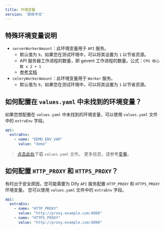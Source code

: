 ```yaml
---
title: 环境变量
version: '简体中文'
---
```


## 特殊环境变量说明
- `serverWorkerAmount`：此环境变量用于 `API` 服务。
  - 默认值为 `9`，如果您在测试环境中，可以将其设置为 `1` 以节省资源。
  - API 服务器工作进程的数量，即 gevent 工作进程的数量。公式：`CPU 核心数 x 2 + 1`
  - [参考文档](https://docs.gunicorn.org/en/stable/design.html#how-many-workers)
- `celeryWorkerAmount`：此环境变量用于 `Worker` 服务。
  - 默认值为 `9`，如果您在测试环境中，可以将其设置为 `1` 以节省资源。

## 如何配置在 `values.yaml` 中未找到的环境变量？

如果您想配置在 `values.yaml` 中未找到的环境变量，可以使用 `values.yaml` 文件中的 `extraEnv` 字段。

````yaml
api:
  extraEnv:
    - name: "DEMO_ENV_VAR"
      value: "demo"
````

> <a href="https://assets-docs.dify.ai/2024/12/bcc57aedb6d9a419fb24403e62388416.yaml" download="values.yaml">点击此处</a>下载 `values.yaml` 文件。
更多信息，请参考[变量](/zh-cn/user-guide/build-app/flow-app/variables)。

## 如何配置 `HTTP_PROXY` 和 `HTTPS_PROXY`？
有时出于安全原因，您可能需要为 Dify `API` 服务配置 `HTTP_PROXY` 和 `HTTPS_PROXY` 环境变量。
您可以使用 `values.yaml` 文件中的 `extraEnv` 字段。

````yaml
api:
  extraEnv:
    - name: "HTTP_PROXY"
      value: "http://proxy.example.com:8080"
    - name: "HTTPS_PROXY"
      value: "http://proxy.example.com:8080"
````
